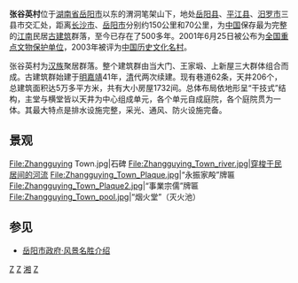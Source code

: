 {{文物保护单位
| 图片 = 张谷英村落.jpg
| 级别 = 全国
| 名称 = 张谷英村古建筑群
| 编号 = 5-367
| 分类 = 古建筑
| 时代 = [[明|明]]、[[清|清]]
| 所在 = [[湖南省|湖南省]][[岳阳市|岳阳市]]
| 登录 = 2001年
| Cat = 湖南全国重点文物保护单位
}}
'''张谷英村'''位于[[湖南省|湖南省]][[岳阳市|岳阳市]]以东的渭洞笔架山下，地处[[岳阳县|岳阳县]]、[[平江县|平江县]]、[[汨罗市|汨罗市]]三县市交汇处，距离[[长沙市|长沙市]]、[[岳阳市|岳阳市]]分别约150公里和70公里，为[[中国|中国]]保存最为完整的[[江南|江南]]民居[[古建筑|古建筑]]群落，至今已存在了500多年。2001年6月25日被公布为[[全国重点文物保护单位|全国重点文物保护单位]]，2003年被评为[[中国历史文化名村|中国历史文化名村]]。

张谷英村为[[汉族|汉族]]聚居群落。整个建筑群由当大门、王家塅、上新屋三大群体组合而成。古建筑群始建于[[明|明]][[嘉靖|嘉靖]]41年，[[清|清]]代两次续建。现有巷道62条，天井206个，总建筑面积达5万多平方米，共有大小房屋1732间。总体布局依地形呈“干技式”结构，主堂与横堂皆以天井为中心组成单元，各个单元自成庭院，各个庭院贯为一体。其最大特点是排水设施完整，采光、通风、防火设施完备。

==景观==
<gallery>
File:Zhangguying Town.jpg|石碑
File:Zhangguying_Town_river.jpg|穿梭于民居间的河流
File:Zhangguying_Town_Plaque.jpg|“永振家殸”牌匾
File:Zhangguying_Town_Plaque2.jpg|“事業宗儒”牌匾
File:Zhangguying_Town_pool.jpg|“烟火堂”（灭火池）
</gallery>

==参见==
* [http://www.yueyang.cn/yytour/ReadNews.asp?NewsID=179&BigClassName=风景名胜&SmallClassName=风景名胜&SpecialID=0 岳阳市政府·风景名胜介绍] {{Wayback|url=http://www.yueyang.cn/yytour/ReadNews.asp?NewsID=179&BigClassName=%E9%A3%8E%E6%99%AF%E5%90%8D%E8%83%9C&SmallClassName=%E9%A3%8E%E6%99%AF%E5%90%8D%E8%83%9C&SpecialID=0 |date=20081004235607 }}

{{中国历史文化名村}}{{湖湘建筑}}{{湖南全国重点文物保护单位}}

[[Category:岳阳旅游景点|Z]]
[[Category:湖南历史文化遗迹|Z]]
[[Category:中国历史文化名村|湘]]
[[Category:中国民居|Z]]